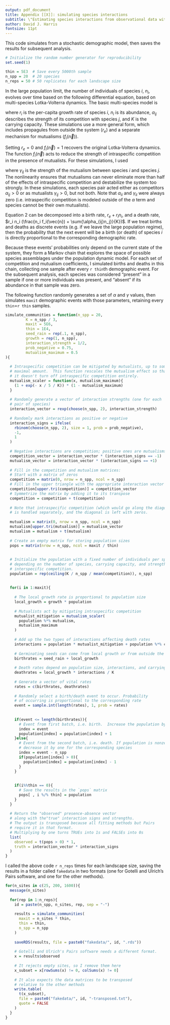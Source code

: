 ```yaml
---
output: pdf_document
title: Appendix [[X]]: simulating species interactions
subtitle: \"Estimating species interactions from observational data with Markov networks\"
author: David J. Harris
fontsize: 11pt
---
```


This code simulates from a stochastic demographic model, then saves the results
for subsequent analysis.

```r
# Initialize the random number generator for reproducibility
set.seed(1)

thin = 5E3  # Save every 5000th sample
n_spp = 20  # 20 species
n_reps = 50 # 50 replicates for each landscape size
```

In the large population limit, the number of individuals of species $i$, $n_i$,
evolves over time based on the following differential equation, based on 
multi-species Lotka-Volterra dynamics.  The basic multi-species model is

\begin{equation}
\frac{\mathrm{d}n_i}{\mathrm{d}t} =  
    r_i n_i (1 - \frac{n_i + \sum{\alpha_{ij}n_j}}{K}),
\end{equation}

where $r_i$ is the per-capita growth rate of species $i$, $n_i$ is its
abundance, $\alpha_{ij}$ describes the strength of its competition with
species $j$, and $K$ is the carrying capacity.  These simulations use a
more general form, which includes propagules from outside the system ($r_e$)
and a separate mechanism for mutualisms ($f_i(\vec{n})$).

\begin{equation}
\frac{\mathrm{d}n_i}{\mathrm{d}t} =  
   r_e + r_i n_i (1 - \frac{n_i f_i(\vec{n}) + \sum{\alpha_{ij}n_j}}{K}).
\end{equation}

Setting $r_e=0$ and $f_i(\vec{n}) = 1$ recovers the original Lotka-Volterra
dynamics. The function $f_i(\vec{n})$ acts to reduce the strength of
intraspecific competition in the presence of mutualists.  For these simulations,
I used

\begin{equation}
f_i(\vec{n}) = \frac{1}{2}(1 + \mathrm{exp}(-\frac{\sum_j{\gamma_{ij} n_j}}{5K}),
\end{equation}

where $\gamma_{ij}$ is the strength of the mutualism between species $i$ and
species $j$.  The nonlinearity ensures that mutualisms can never eliminate more
than half of the effects of intraspecific competition and destabilize the system
too strongly. In these simulations, each species pair acted either as competitors
$\alpha_{ij} > 0$ or as mutualists $\gamma_{ij} > 0$, but not both. Note that
$\alpha_{ii}$ and $\gamma_{ii}$ were always zero (i.e. intraspecific competition
is modeled outside of the $\alpha$ term and species cannot be their own
mutualists).

Equation 2 can be decomposed into a birth rate, $r_e + r_i n_i$, and a death 
rate, $r_i n_i (\frac{n_i f_i(\vec{n}) + \sum{\alpha_{ij}n_j}}{K})$.  If we
treat births and deaths as discrete events (e.g. if we leave the large population
regime), then the probability that the next event will be a birth (or death) of
species $i$ is directly proportional to the corresponding demographic rate.

Because these events' probabilities only depend on the  current state of the 
system, they form a Markov chain that explores the  space of possible species 
assemblages under the population dynamic model.  For each set of competition and
mutualism coefficients, I simulated births and deaths in this chain, collecting
one sample after every `r thin`th demographic event.  For the subsequent analysis,
each species was considered "present" in a  sample if one or more individuals was
present, and "absent" if its abundance in that sample was zero.

The following function randomly generates a set of $\alpha$ and $\gamma$ values,
then simulates `maxit` demographic events with those parameters, retaining every
`thin`=`r thin` samples.

```r
simulate_communities = function(n_spp = 20,
         K = n_spp / 3,
         maxit = 5E6,
         thin = 1E4,
         seed_rain = rep(.1, n_spp),
         growth = rep(1, n_spp),
         interaction_strength = 1/2,
         prob_negative = 0.75,
         mutualism_maximum = 0.5
){
  
  # Intraspecific competition can be mitigated by mutualists, up to some
  # maximal amount.  This function rescales the mutualism effect so that
  # it doesn't turn off intraspecific competition entirely.
  mutualism_scaler = function(x, mutualism_maximum){
    (1 + exp(- x / 5 / K)) * (1 - mutualism_maximum)
  }
  
  # Randomly generate a vector of interaction strengths (one for each 
  # pair of species)
  interaction_vector = rexp(choose(n_spp, 2), interaction_strength)
  
  # Randomly mark interactions as positive or negative
  interaction_signs = ifelse(
    rbinom(choose(n_spp, 2), size = 1, prob = prob_negative),
    -1, 
    1
  )
  
  # Negative interactions are competition; positive ones are mutualisms
  competition_vector = interaction_vector * (interaction_signs == -1)
  mutualism_vector = interaction_vector * (interaction_signs == +1)
  
  # Fill in the competition and mutualism matrices:
  # Start with a matrix of zeros
  competition = matrix(0, nrow = n_spp, ncol = n_spp)
  # Fill in the upper triangle with the appropriate interaction vector
  competition[upper.tri(competition)] = competition_vector
  # Symmetrize the matrix by adding it to its transpose
  competition = competition + t(competition)
  
  # Note that intraspecific competition (which would go along the diagonal)
  # is handled separately, and the diagonal is left with zeros.
  
  mutualism = matrix(0, nrow = n_spp, ncol = n_spp)
  mutualism[upper.tri(mutualism)] = mutualism_vector
  mutualism = mutualism + t(mutualism)
  
  # Create an empty matrix for storing population sizes
  pops = matrix(nrow = n_spp, ncol = maxit / thin)
  
  
  # Initialize the population with a fixed number of individuals per species,
  # depending on the number of species, carrying capacity, and strength of
  # interspecific competition.
  population = rep(ceiling(K / n_spp / mean(competition)), n_spp)
  
  
  for(i in 1:maxit){
    
    # The local growth rate is proportional to population size
    local_growth = growth * population
    
    # Mutualists act by mitigating intraspecific competition
    mutualist_mitigation = mutualism_scaler(
      population %*% mutualism, 
      mutualism_maximum
    )
    
    # Add up the two types of interactions affecting death rates
    interactions = population * mutualist_mitigation + population %*% competition
    
    # Germinating seeds can come from local growth or from outside the system
    birthrates = seed_rain + local_growth
    
    # Death rates depend on population size, interactions, and carrying capacity
    deathrates = local_growth * interactions / K
    
    # Generate a vector of vital rates
    rates = c(birthrates, deathrates)
    
    # Randomly select a birth/death event to occur. Probability
    # of occurring is proportional to the corresponding rate
    event = sample.int(length(rates), 1, prob = rates)
    
    
    if(event <= length(birthrates)){
      # Event from first batch, i.e. birth.  Increase the population by one
      index = event
      population[index] = population[index] + 1
    }else{
      # Event from the second batch, i.e. death. If population is nonzero,
      # decrease it by one for the corresponding species
      index = event - n_spp
      if(population[index] > 0){
        population[index] = population[index] - 1
      }
    }
    
    
    if(i%%thin == 0){
      # Save the results in the `pops` matrix
      pops[ , i %/% thin] = population
    }
  }
  
  # Return the "observed" presence-absence vector
  # along with the"true" interaction signs and strengths.
  # The output is transposed because all fitting methods but Pairs
  # require it in that format.
  # Multiplying by one turns TRUEs into 1s and FALSEs into 0s
  list(
    observed = t(pops > 0) * 1,
    truth = interaction_vector * interaction_signs
  )
}
```

I called the above code `r n_reps` times for each landscape size, saving the
results in a folder called `fakedata` in two formats (one for Gotelli and 
Ulrich's Pairs software, and one for the other methods).

```r
for(n_sites in c(25, 200, 1600)){
  message(n_sites)
  
  for(rep in 1:n_reps){
    id = paste(n_spp, n_sites, rep, sep = "-")
    
    results = simulate_communities(
      maxit = n_sites * thin, 
      thin = thin, 
      n_spp = n_spp
    )
    
    saveRDS(results, file = paste0("fakedata/", id, ".rds"))
    
    # Gotelli and Ulrich's Pairs software needs a different format.
    x = results$observed
    
    # It rejects empty sites, so I remove them here
    x_subset = x[rowSums(x) != 0, colSums(x) != 0]
    
    # It also expects the data matrices to be transposed
    # relative to the other methods
    write.table(
      t(x_subset), 
      file = paste0("fakedata/", id, "-transposed.txt"), 
      quote = FALSE
    )
  }
}
```

